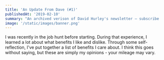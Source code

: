 ```yaml
---
title: 'An Update From Dave (#1)'
publishedAt: '2019-02-10'
summary: "An archived verison of David Hurley's newsletter – subscribe to get early access."
image: '/static/images/banner.png'
---
```


I was recently in the job hunt before starting.
During that experience, I learned a lot about what benefits I like and dislike.
Through some self-reflection, I've put together a list of benefits I care about.
I think this goes without saying, but these are simply my opinions - your mileage may vary.
